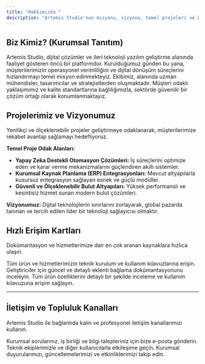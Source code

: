 ```yaml
---
title: "Hakkımızda "
description: "Artemis Studio'nun misyonu, vizyonu, temel projeleri ve kurumsal iletişim kanalları hakkında detaylı bilgi edinin."
---
```


## Biz Kimiz? (Kurumsal Tanıtım)

Artemis Studio, dijital çözümler ve ileri teknoloji yazılım geliştirme alanında faaliyet gösteren öncü bir platformdur. Kurulduğumuz günden bu yana, müşterilerimizin operasyonel verimliliğini ve dijital dönüşüm süreçlerini hızlandırmayı temel misyon edinmekteyiz. Ekibimiz, alanında uzman mühendisler, tasarımcılar ve stratejistlerden oluşmaktadır. Müşteri odaklı yaklaşımımız ve kalite standartlarına bağlılığımızla, sektörde güvenilir bir çözüm ortağı olarak konumlanmaktayız.

## Projelerimiz ve Vizyonumuz

Yenilikçi ve ölçeklenebilir projeler geliştirmeye odaklanarak, müşterilerimize rekabet avantajı sağlamayı hedefliyoruz.

**Temel Proje Odak Alanları:**

- **Yapay Zeka Destekli Otomasyon Çözümleri:** İş süreçlerini optimize eden ve karar verme mekanizmalarını güçlendiren akıllı sistemler.
- **Kurumsal Kaynak Planlama (ERP) Entegrasyonları:** Mevcut altyapılarla kusursuz entegrasyon sağlayan esnek ve güçlü modüller.
- **Güvenli ve Ölçeklenebilir Bulut Altyapıları:** Yüksek performanslı ve kesintisiz hizmet sunan modern bulut çözümleri.

**Vizyonumuz:** Dijital teknolojilerin sınırlarını zorlayarak, global pazarda tanınan ve tercih edilen lider bir teknoloji sağlayıcısı olmaktır.

##  Hızlı Erişim Kartları

Dokümantasyon ve hizmetlerimize dair en çok aranan kaynaklara hızlıca ulaşın.

<Columns cols={3}>
  <Card title="Kurulum" icon="book" iconType="regular" href="/bilgi-merkezi/urunler">
    Tüm ürün ve hizmetlerimizin teknik kurulum ve kullanım kılavuzlarına erişin.
  </Card>
  <Card title="Eklentiler" icon="code" iconType="regular" href="/bilgi-merkezi/api">
    Geliştiriciler için güncel ve detaylı eklenti bağlama dokümantasyonunu inceleyin.
  </Card>
  <Card title="Özellikler" icon="gamepad-modern" iconType="regular" href="/kariyer">
    Tüm ürün özelliklerini detaylı bir şekilde inceleme ve kullanım kılavuzuna erişim sağlayın.
  </Card>
</Columns>

---

##  İletişim ve Topluluk Kanalları

Artemis Studio ile bağlantıda kalın ve profesyonel iletişim kanallarımızı kullanın.

<Columns cols={3}>
  <Card title="E-Posta Desteği" icon="mailbox" iconType="regular" href="mailto:info@artemisstudio.com">
    Kurumsal sorularınız, iş birliği ve bilgi talepleriniz için bize e-posta gönderin.
  </Card>
  <Card title="Discord Topluluğu" icon="discord" iconType="brands" href="https://discord.gg/artemis-studio-link">
    Teknik ekiplerimizle ve diğer kullanıcılarla etkileşime geçin.
  </Card>
  <Card title="LinkedIn" icon="linkedin" iconType="brands" href="https://linkedin.com/company/artemisstudio">
    Kurumsal duyurularımızı, güncellemelerimizi ve etkinliklerimizi takip edin.
  </Card>
</Columns>